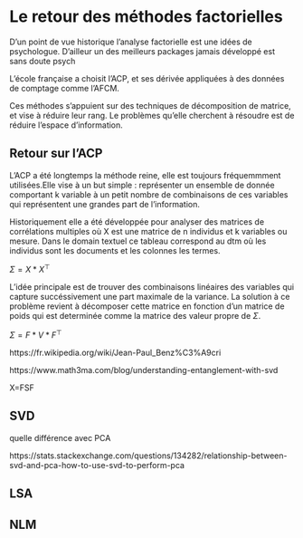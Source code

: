# Le retour des méthodes factorielles

D'un point de vue historique l'analyse factorielle est une idées de psychologue. D'ailleur un des meilleurs packages jamais développé est sans doute psych

L'école française a choisit l'ACP, et ses dérivée appliquées à des données de comptage comme l'AFCM.

Ces méthodes s'appuient sur des techniques de décomposition de matrice, et vise à réduire leur rang. Le problèmes qu'elle cherchent à résoudre est de réduire l'espace d'information. 


## Retour sur l'ACP

L'ACP a été longtemps la méthode reine, elle est toujours fréquemmment utilisées.Elle vise à un but simple : représenter un ensemble de donnée comportant k variable à un petit nombre de combinaisons de ces variables qui représentent une grandes part de l'information.

Historiquement elle a été développée pour analyser des matrices de corrélations multiples où X est une matrice de n individus et k variables ou mesure. Dans le domain textuel ce tableau correspond au dtm où les individus sont les documents et les colonnes les termes.  

$\Sigma=X*X^\top$

L'idée principale est de trouver des combinaisons linéaires des variables qui capture succéssivement une part maximale de la variance. La solution à ce problème revient à décomposer cette matrice en fonction d'un matrice de poids qui est determinée comme la matrice des valeur propre de $\Sigma$.

$\Sigma=F*V*F^\top$



https://fr.wikipedia.org/wiki/Jean-Paul_Benz%C3%A9cri

https://www.math3ma.com/blog/understanding-entanglement-with-svd

X=FSF

## SVD

quelle différence avec PCA

https://stats.stackexchange.com/questions/134282/relationship-between-svd-and-pca-how-to-use-svd-to-perform-pca

## LSA


## NLM


